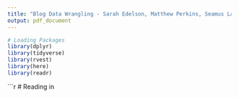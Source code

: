```yaml
---
title: "Blog Data Wrangling - Sarah Edelson, Matthew Perkins, Seamus Lawton"
output: pdf_document
---
```


```r
# Loading Packages
library(dplyr)
library(tidyverse)
library(rvest)
library(here)
library(readr)
```

```r
# Reading in
